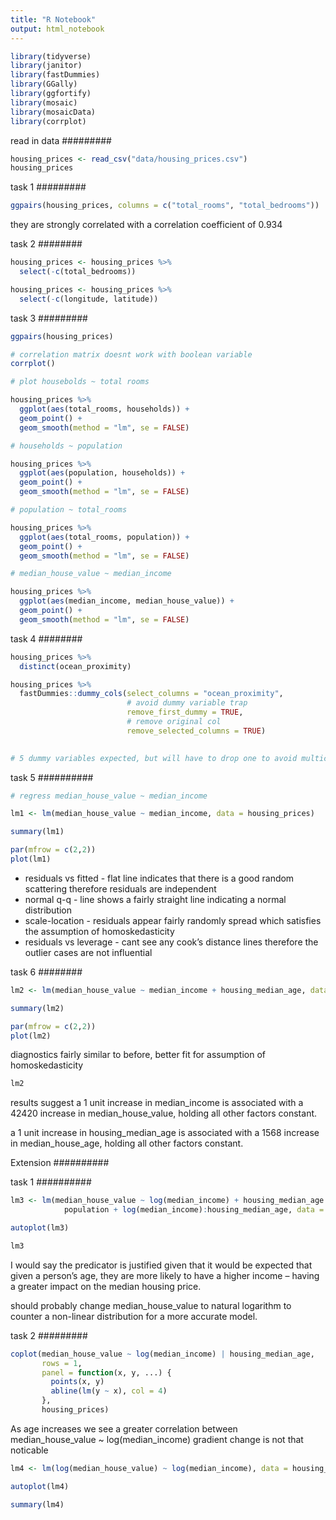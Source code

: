 ```yaml
---
title: "R Notebook"
output: html_notebook
---
```


```r
library(tidyverse)
library(janitor)
library(fastDummies)
library(GGally)
library(ggfortify)
library(mosaic)
library(mosaicData)
library(corrplot)
```


#########
read in data
#########

```r
housing_prices <- read_csv("data/housing_prices.csv")
housing_prices
```

#########
task 1
#########

```r
ggpairs(housing_prices, columns = c("total_rooms", "total_bedrooms"))
```

they are strongly correlated with a correlation coefficient of 0.934

########
task 2
########

```r
housing_prices <- housing_prices %>% 
  select(-c(total_bedrooms))

housing_prices <- housing_prices %>% 
  select(-c(longitude, latitude))
```


#########
task 3
#########

```r
ggpairs(housing_prices)

# correlation matrix doesnt work with boolean variable
corrplot()

```

```r

# plot housebolds ~ total rooms

housing_prices %>% 
  ggplot(aes(total_rooms, households)) +
  geom_point() +
  geom_smooth(method = "lm", se = FALSE)

# households ~ population

housing_prices %>% 
  ggplot(aes(population, households)) +
  geom_point() +
  geom_smooth(method = "lm", se = FALSE)

# population ~ total_rooms 

housing_prices %>% 
  ggplot(aes(total_rooms, population)) +
  geom_point() +
  geom_smooth(method = "lm", se = FALSE)

# median_house_value ~ median_income

housing_prices %>% 
  ggplot(aes(median_income, median_house_value)) +
  geom_point() +
  geom_smooth(method = "lm", se = FALSE)

```

########
task 4
########

```r
housing_prices %>% 
  distinct(ocean_proximity)

housing_prices %>% 
  fastDummies::dummy_cols(select_columns = "ocean_proximity",
                          # avoid dummy variable trap
                          remove_first_dummy = TRUE, 
                          # remove original col
                          remove_selected_columns = TRUE)
  

# 5 dummy variables expected, but will have to drop one to avoid multicollinearity
```

##########
task 5
##########

```r
# regress median_house_value ~ median_income

lm1 <- lm(median_house_value ~ median_income, data = housing_prices)

summary(lm1)

par(mfrow = c(2,2))
plot(lm1)
```

- residuals vs fitted - flat line indicates that there is a good random scattering
therefore residuals are independent
- normal q-q - line shows a fairly straight line indicating a normal distribution
- scale-location - residuals appear fairly randomly spread which satisfies the 
assumption of homoskedasticity
- residuals vs leverage - cant see any cook's distance lines therefore the outlier
cases are not influential 


########
task 6 
########

```r
lm2 <- lm(median_house_value ~ median_income + housing_median_age, data = housing_prices)

summary(lm2)

par(mfrow = c(2,2))
plot(lm2)
```

diagnostics fairly similar to before, better fit for assumption of homoskedasticity 

```r
lm2
```

results suggest a 1 unit increase in median_income is associated with a 42420
increase in median_house_value, holding all other factors constant.  

a 1 unit increase in housing_median_age is associated with a 1568 increase in 
median_house_age, holding all other factors constant. 


##########
Extension
##########

##########
task 1
##########



```r
lm3 <- lm(median_house_value ~ log(median_income) + housing_median_age + 
            population + log(median_income):housing_median_age, data = housing_prices)

autoplot(lm3)

lm3
```


I would say the predicator is justified given that it would be expected that
given a person's age, they are more likely to have a higher income -- having a 
greater impact on the median housing price. 

should probably change median_house_value to natural logarithm to counter a 
non-linear distribution for a more accurate model. 


#########
task 2 
#########

```r
coplot(median_house_value ~ log(median_income) | housing_median_age,
       rows = 1,
       panel = function(x, y, ...) {
         points(x, y)
         abline(lm(y ~ x), col = 4)
       },
       housing_prices)
```

As age increases we see a greater correlation between median_house_value ~ log(median_income)
gradient change is not that noticable



```r
lm4 <- lm(log(median_house_value) ~ log(median_income), data = housing_prices)

autoplot(lm4)

summary(lm4)
```

